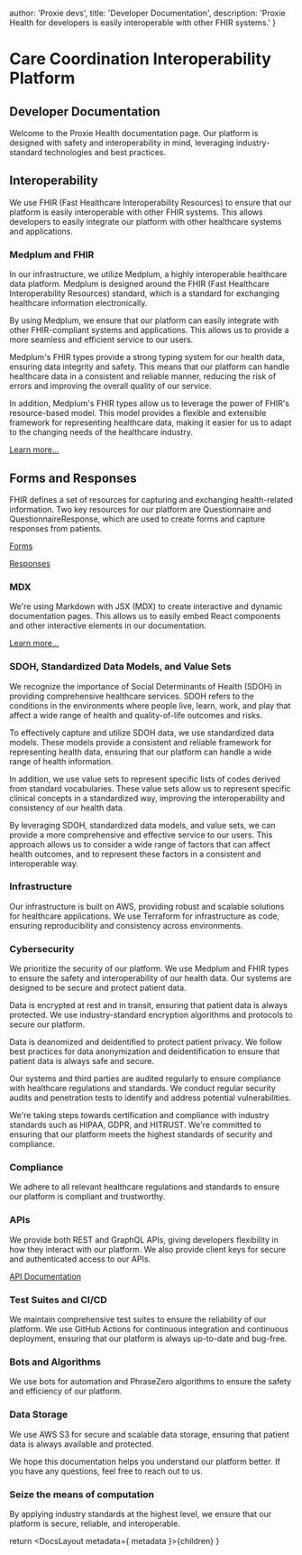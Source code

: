 
  author: 'Proxie devs',
  title: 'Developer Documentation',
  description: 'Proxie Health for developers is easily interoperable with other FHIR systems.'
}

# Care Coordination Interoperability Platform

## Developer Documentation

Welcome to the Proxie Health documentation page. Our platform is designed with safety and interoperability in mind, leveraging industry-standard technologies and best practices.

## Interoperability

We use FHIR (Fast Healthcare Interoperability Resources) to ensure that our platform is easily interoperable with other FHIR systems. This allows developers to easily integrate our platform with other healthcare systems and applications.

### Medplum and FHIR

In our infrastructure, we utilize Medplum, a highly interoperable healthcare data platform. Medplum is designed around the FHIR (Fast Healthcare Interoperability Resources) standard, which is a standard for exchanging healthcare information electronically.

By using Medplum, we ensure that our platform can easily integrate with other FHIR-compliant systems and applications. This allows us to provide a more seamless and efficient service to our users.

Medplum's FHIR types provide a strong typing system for our health data, ensuring data integrity and safety. This means that our platform can handle healthcare data in a consistent and reliable manner, reducing the risk of errors and improving the overall quality of our service.

In addition, Medplum's FHIR types allow us to leverage the power of FHIR's resource-based model. This model provides a flexible and extensible framework for representing healthcare data, making it easier for us to adapt to the changing needs of the healthcare industry.


[Learn more...](/docs/fhir)

## Forms and Responses

FHIR defines a set of resources for capturing and exchanging health-related information. Two key resources for our platform are Questionnaire and QuestionnaireResponse, which are used to create forms and capture responses from patients.

[Forms](/docs/forms)

[Responses](/docs/forms/responses)


### MDX

We're using Markdown with JSX (MDX) to create interactive and dynamic documentation pages. This allows us to easily embed React components and other interactive elements in our documentation.

[Learn more...](/docs/mdx)

### SDOH, Standardized Data Models, and Value Sets

We recognize the importance of Social Determinants of Health (SDOH) in providing comprehensive healthcare services. SDOH refers to the conditions in the environments where people live, learn, work, and play that affect a wide range of health and quality-of-life outcomes and risks.

To effectively capture and utilize SDOH data, we use standardized data models. These models provide a consistent and reliable framework for representing health data, ensuring that our platform can handle a wide range of health information.

In addition, we use value sets to represent specific lists of codes derived from standard vocabularies. These value sets allow us to represent specific clinical concepts in a standardized way, improving the interoperability and consistency of our health data.

By leveraging SDOH, standardized data models, and value sets, we can provide a more comprehensive and effective service to our users. This approach allows us to consider a wide range of factors that can affect health outcomes, and to represent these factors in a consistent and interoperable way.

### Infrastructure

Our infrastructure is built on AWS, providing robust and scalable solutions for healthcare applications. We use Terraform for infrastructure as code, ensuring reproducibility and consistency across environments.

### Cybersecurity

We prioritize the security of our platform. We use Medplum and FHIR types to ensure the safety and interoperability of our health data. Our systems are designed to be secure and protect patient data.

Data is encrypted at rest and in transit, ensuring that patient data is always protected. We use industry-standard encryption algorithms and protocols to secure our platform.

Data is deanomized and deidentified to protect patient privacy. We follow best practices for data anonymization and deidentification to ensure that patient data is always safe and secure.

Our systems and third parties are audited regularly to ensure compliance with healthcare regulations and standards. We conduct regular security audits and penetration tests to identify and address potential vulnerabilities.

We're taking steps towards certification and compliance with industry standards such as HIPAA, GDPR, and HITRUST. We're committed to ensuring that our platform meets the highest standards of security and compliance.

### Compliance

We adhere to all relevant healthcare regulations and standards to ensure our platform is compliant and trustworthy.

### APIs

We provide both REST and GraphQL APIs, giving developers flexibility in how they interact with our platform. We also provide client keys for secure and authenticated access to our APIs.

[API Documentation](/docs/api)

### Test Suites and CI/CD

We maintain comprehensive test suites to ensure the reliability of our platform. We use GitHub Actions for continuous integration and continuous deployment, ensuring that our platform is always up-to-date and bug-free.

### Bots and Algorithms

We use bots for automation and PhraseZero algorithms to ensure the safety and efficiency of our platform.

### Data Storage

We use AWS S3 for secure and scalable data storage, ensuring that patient data is always available and protected.

We hope this documentation helps you understand our platform better. If you have any questions, feel free to reach out to us.

### Seize the means of computation

By applying industry standards at the highest level, we ensure that our platform is secure, reliable, and interoperable.

  return <DocsLayout metadata={ metadata }>{children}</DocsLayout>
}
